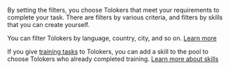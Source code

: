 By setting the filters, you choose Tolokers that meet your requirements to complete your task. There are filters by various criteria, and filters by skills that you can create yourself.

You can filter Tolokers by language, country, city, and so on. [Learn more](/docs-new/guide/filters)

If you give [training tasks](/docs-new/glossary#training-task) to Tolokers, you can add a skill to the pool to choose Tolokers who already completed training. [Learn more about skills](/docs-new/guide/nav)
